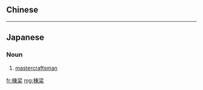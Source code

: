 {{also|栋梁|棟樑}}
==Chinese==
{{zh-see|棟樑}}

----

==Japanese==
{{ja-kanjitab|とう|りょう|yomi=on}}

===Noun===
{{ja-noun|とうりょう}}

# [[mastercraftsman]]

[[fr:棟梁]]
[[mg:棟梁]]